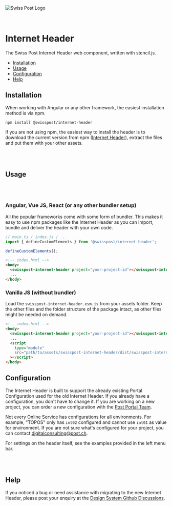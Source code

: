 
<Meta title="Internet Header/Getting started" />

![Swiss Post Logo](https://www.post.ch/-/media/portal-opp/global/logos/logo---die-post.svg?vs=2&sc_lang=en)

<br />

# Internet Header

The Swiss Post Internet Header web component, written with stencil.js.

- [Installation](#installation)
- [Usage](#usage)
- [Configuration](#configuration)
- [Help](#help)

## Installation

When working with Angular or any other framework, the easiest installation method is via npm.

```shell
npm install @swisspost/internet-header
```

If you are not using npm, the easiest way to install the header is to download the current version from npm ([Internet Header](https://www.npmjs.com/package/@swisspost/internet-header)), extract the files and put them with your other assets.

<br />
<br />

## Usage

<br />
<br />

### Angular, Vue JS, React (or any other bundler setup)

All the popular frameworks come with some form of bundler. This makes it easy to use npm packages like the Internet Header as you can import, bundle and deliver the header with your own code.

```typescript
// main.ts / index.js / ...
import { defineCustomElements } from '@swisspost/internet-header';

defineCustomElements();
```

```html
<!-- index.html -->
<body>
  <swisspost-internet-header project="your-project-id"></swisspost-internet-header>
  ...
</body>
```

### Vanilla JS (without bundler)

Load the `swisspost-internet-header.esm.js` from your assets folder. Keep the other files and the folder structure of the package intact, as other files might be needed on demand.

```html
<!-- index.html -->
<body>
  <swisspost-internet-header project="your-project-id"></swisspost-internet-header>
  ...
  <script
    type="module"
    src="path/to/assets/swisspost-internet-header/dist/swisspost-internet-header/swisspost-internet-header.esm.js"
  ></script>
</body>
```

## Configuration

The Internet Header is built to support the already existing Portal Configuration used for the old Internet Header. If you already have a configuration, you don't have to change it. If you are working on a new project, you can order a new configuration with the [Post Portal Team](mailto:digitalconsulting@post.ch).

Not every Online Service has configurations for all environments. For example, "TOPOS" only has `int02` configured and cannot use `int01` as value for environment. If you are not sure what's configured for your project, you can contact [digitalconsulting@post.ch](mailto:digitalconsulting@post.ch).

For settings on the header itself, see the examples provided in the left menu bar.

<br />
<br />

## Help

If you noticed a bug or need assistance with migrating to the new Internet Header, please post your enquiry at the [Design System Github Discussions](https://github.com/swisspost/design-system/discussions/categories/q-a).
